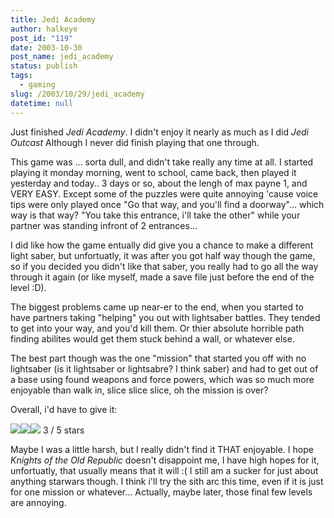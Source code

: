 ```yaml
---
title: Jedi Academy
author: halkeye
post_id: "119"
date: 2003-10-30
post_name: jedi_academy
status: publish
tags:
  - gaming
slug: /2003/10/29/jedi_academy
datetime: null
---
```


Just finished _Jedi Academy_. I didn't enjoy it nearly as much as I did _Jedi Outcast_ Although I never did finish playing that one through.

This game was ... sorta dull, and didn't take really any time at all. I started playing it monday morning, went to school, came back, then played it yesterday and today.. 3 days or so, about the lengh of max payne 1, and VERY EASY. Except some of the puzzles were quite annoying 'cause voice tips were only played once "Go that way, and you'll find a doorway"... which way is that way? "You take this entrance, i'll take the other" while your partner was standing infront of 2 entrances...

I did like how the game entually did give you a chance to make a different light saber, but unfortuatly, it was after you got half way though the game, so if you decided you didn't like that saber, you really had to go all the way through it again (or like myself, made a save file just before the end of the level :D).

The biggest problems came up near-er to the end, when you started to have partners taking "helping" you out with lightsaber battles. They tended to get into your way, and you'd kill them. Or thier absolute horrible path finding abilites would get them stuck behind a wall, or whatever else.

The best part though was the one "mission" that started you off with no lightsaber (is it lightsaber or lightsabre? I think saber) and had to get out of a base using found weapons and force powers, which was so much more enjoyable than walk in, slice slice slice, oh the mission is over?

Overall, i'd have to give it:  

![](star.gif)![](star.gif)![](star.gif) 3 / 5 stars

Maybe I was a little harsh, but I really didn't find it THAT enjoyable. I hope _Knights of the Old Republic_ doesn't disappoint me, I have high hopes for it, unfortuatly, that usually means that it will :( I still am a sucker for just about anything starwars though. I think i'll try the sith arc this time, even if it is just for one mission or whatever... Actually, maybe later, those final few levels are annoying.
